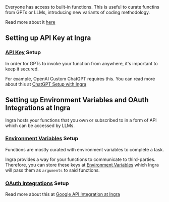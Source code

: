 <Note title="Good to know about built-in" type="info">
  Everyone has access to built-in functions. This is useful to curate functins from GPTs or LLMs, introducing new variants of coding methodology.
  
  Read more about it [here](/docs/features/builtin-functions)
</Note>

## Setting up API Key at Ingra

### [API Key]({CONST.HUBS_APIKEY_SETUP_URL}) Setup

In order for GPTs to invoke your function from anywhere, it's important to keep it secured.

For example, OpenAI Custom ChatGPT requires this. You can read more about this at [ChatGPT Setup with Ingra](/docs/getting-started/quick-start-guide/chatgpt-setup)

## Setting up Environment Variables and OAuth Integrations at Ingra

Ingra hosts your functions that you own or subscribed to in a form of API which can be accessed by LLMs.


### [Environment Variables]({CONST.HUBS_APP_URL}{CONST.APP_SETTINGS_ENV_VARS_URI}) Setup

Functions are mostly curated with environment variables to complete a task.

Ingra provides a way for your functions to communicate to third-parties. Therefore, you can store these keys at [Environment Variables]({CONST.HUBS_APP_URL}{CONST.APP_SETTINGS_ENV_VARS_URI}) which Ingra will pass them as `arguments` to said functions.

### [OAuth Integrations]({CONST.HUBS_APP_URL}{CONST.APP_SETTINGS_INTEGRATIONS_URI}) Setup

Read more about this at [Google API Integration at Ingra](/docs/getting-started/integrations/google-api-integration)